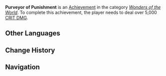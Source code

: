 {{Achievement Infobox
|title        = Purveyor of Punishment
|id           = 82041
|order id     = 2041
|category     = Wonders of the World
|description  = Deal over 5,000 [[CRIT DMG]].
|requirements = 
|primogems    = 5
|tracking     = Tracks your highest CRIT DMG record.
|hidden       = 1
|topic        = 
|set          = Purveyor of Punishment
|tier         = 1
|tiers_total  = 3
|tier1        = Purveyor of Punishment (Tier 1)
|tier2        = Purveyor of Punishment (Tier 2)
|tier3        = Purveyor of Punishment (Tier 3)
|prev         = 
|next         = Purveyor of Punishment (Tier 2)
|type         = Exploration
}}
'''Purveyor of Punishment''' is an [[Achievement]] in the category ''[[Wonders of the World]]''. To complete this achievement, the player needs to deal over 5,000 [[CRIT DMG]].
<!--
==Trivia==

==Video Guides==
{{EVT
|video1   = 
|caption1 = 
}}
-->
==Other Languages==
{{Transclude|Purveyor of Punishment|Other Languages}}

==Change History==
{{Change History|1.0}}
<!--
==References==
{{Reflist}}
-->
==Navigation==
{{Achievement Navbox|Wonders of the World|Exploration}}